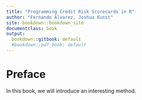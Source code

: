 ```yaml
---
title: "Programming Credit Risk Scorecards in R"
author: "Fernando Álvarez, Joshua Kunst"
site: bookdown::bookdown_site
documentclass: book
output:
  bookdown::gitbook: default
  #bookdown::pdf_book: default
---
```


# Preface {-}

In this book, we will introduce an interesting
method.